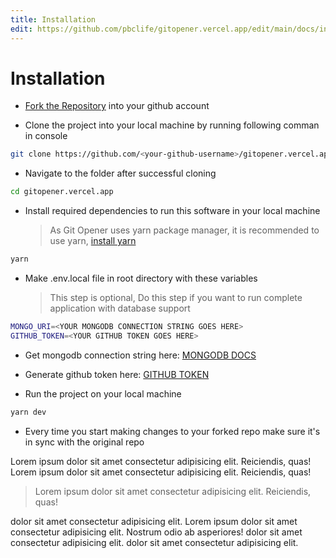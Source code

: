 ```yaml
---
title: Installation
edit: https://github.com/pbclife/gitopener.vercel.app/edit/main/docs/installation.mdx
---
```


# Installation

- [Fork the Repository][fork-link] into your github account

- Clone the project into your local machine by running following comman in console

```bash Clone to local machine
git clone https://github.com/<your-github-username>/gitopener.vercel.app.git
```

- Navigate to the folder after successful cloning

```bash Change Directory
cd gitopener.vercel.app
```

- Install required dependencies to run this software in your local machine
  > As Git Opener uses yarn package manager, it is recommended to use yarn, [install yarn][yarn-website]

```bash Terminal
yarn
```

- Make .env.local file in root directory with these variables
  > This step is optional, Do this step if you want to run complete application with database support

```bash .env.local
MONGO_URI=<YOUR MONGODB CONNECTION STRING GOES HERE>
GITHUB_TOKEN=<YOUR GITHUB TOKEN GOES HERE>
```

- Get mongodb connection string here: [MONGODB DOCS][mongodb-docs]
- Generate github token here: [GITHUB TOKEN][github-token]

- Run the project on your local machine

```sh Terminal
yarn dev
```

- Every time you start making changes to your forked repo make sure it's in sync with the original repo

<NextImage alt="image" src="/images/gradbg.jpg" />

<Tip>
  Lorem ipsum dolor sit amet consectetur adipisicing elit. Reiciendis, quas!
</Tip>

<Alert>
  Lorem ipsum dolor sit amet consectetur adipisicing elit. Reiciendis, quas!
</Alert>

> Lorem ipsum dolor sit amet consectetur adipisicing elit. Reiciendis, quas!

<Grid>
  <Github
    name="Sagar Bera"
    username="sboy99"
    activeHere
    href="https://github.com/sboy99"
  >
    dolor sit amet consectetur adipisicing elit. Lorem ipsum dolor sit amet
    consectetur adipisicing elit. Nostrum odio ab asperiores!
  </Github>

  <Twitter name="Aadarsh Thakur" username="sboy99" href="Github Star">
    dolor sit amet consectetur adipisicing elit.
  </Twitter>
  
  <LinkedIn name="Thakur" username="sboy99" href="Github Star">
    dolor sit amet consectetur adipisicing elit.
  </LinkedIn>
</Grid>

[fork-link]: https://github.com/pbclife/gitopener.vercel.app/fork
[yarn-website]: https://classic.yarnpkg.com/lang/en/docs/install/#debian-stable
[mongodb-docs]: https://www.mongodb.com/docs/compass/current/connect
[github-token]: https://github.com/settings/tokens
